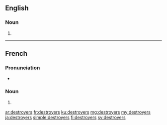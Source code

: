 ==English==

===Noun===
{{head|en|noun plural form}}

# {{plural of|destroyer|lang=en}}

----

==French==

===Pronunciation===
* {{IPA|/dɛs.tʁɔ.je/|lang=fr}}

===Noun===
{{head|fr|noun plural form|g=m}}

# {{plural of|destroyer|lang=fr}}

[[ar:destroyers]]
[[fr:destroyers]]
[[ku:destroyers]]
[[mg:destroyers]]
[[my:destroyers]]
[[ja:destroyers]]
[[simple:destroyers]]
[[fi:destroyers]]
[[sv:destroyers]]